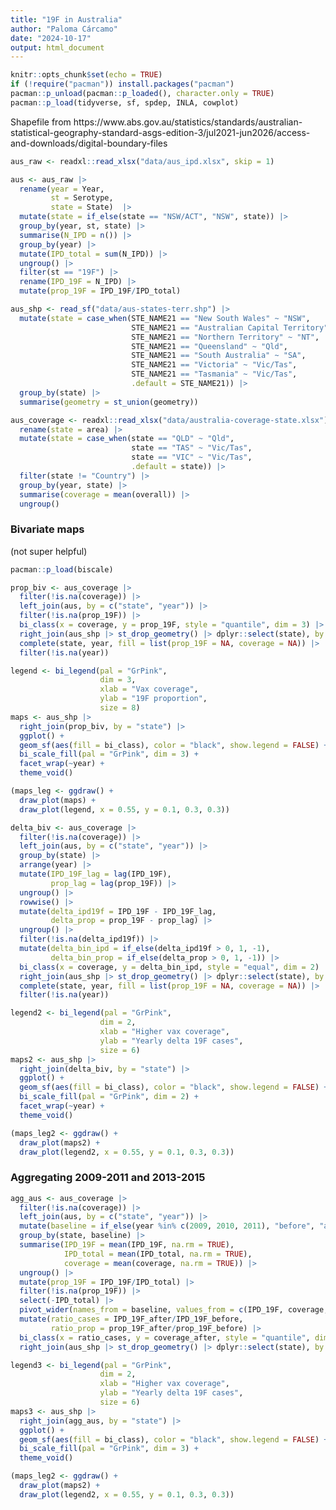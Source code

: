 ```yaml
---
title: "19F in Australia"
author: "Paloma Cárcamo"
date: "2024-10-17"
output: html_document
---
```


```r
knitr::opts_chunk$set(echo = TRUE)
if (!require("pacman")) install.packages("pacman")
pacman::p_unload(pacman::p_loaded(), character.only = TRUE)
pacman::p_load(tidyverse, sf, spdep, INLA, cowplot)
```

Shapefile from https://www.abs.gov.au/statistics/standards/australian-statistical-geography-standard-asgs-edition-3/jul2021-jun2026/access-and-downloads/digital-boundary-files

```r
aus_raw <- readxl::read_xlsx("data/aus_ipd.xlsx", skip = 1)

aus <- aus_raw |> 
  rename(year = Year,
         st = Serotype,
         state = State)  |> 
  mutate(state = if_else(state == "NSW/ACT", "NSW", state)) |> 
  group_by(year, st, state) |> 
  summarise(N_IPD = n()) |> 
  group_by(year) |> 
  mutate(IPD_total = sum(N_IPD)) |> 
  ungroup() |> 
  filter(st == "19F") |> 
  rename(IPD_19F = N_IPD) |> 
  mutate(prop_19F = IPD_19F/IPD_total)

aus_shp <- read_sf("data/aus-states-terr.shp") |> 
  mutate(state = case_when(STE_NAME21 == "New South Wales" ~ "NSW",
                           STE_NAME21 == "Australian Capital Territory" ~ "NSW",
                           STE_NAME21 == "Northern Territory" ~ "NT",
                           STE_NAME21 == "Queensland" ~ "Qld",
                           STE_NAME21 == "South Australia" ~ "SA",
                           STE_NAME21 == "Victoria" ~ "Vic/Tas",
                           STE_NAME21 == "Tasmania" ~ "Vic/Tas",
                           .default = STE_NAME21)) |> 
  group_by(state) |> 
  summarise(geometry = st_union(geometry))

aus_coverage <- readxl::read_xlsx("data/australia-coverage-state.xlsx") |> 
  rename(state = area) |> 
  mutate(state = case_when(state == "QLD" ~ "Qld",
                           state == "TAS" ~ "Vic/Tas",
                           state == "VIC" ~ "Vic/Tas",
                           .default = state)) |> 
  filter(state != "Country") |> 
  group_by(year, state) |> 
  summarise(coverage = mean(overall)) |> 
  ungroup()
```

### Bivariate maps

(not super helpful)

```r
pacman::p_load(biscale)

prop_biv <- aus_coverage |> 
  filter(!is.na(coverage)) |> 
  left_join(aus, by = c("state", "year")) |> 
  filter(!is.na(prop_19F)) |> 
  bi_class(x = coverage, y = prop_19F, style = "quantile", dim = 3) |> 
  right_join(aus_shp |> st_drop_geometry() |> dplyr::select(state), by = "state") |> 
  complete(state, year, fill = list(prop_19F = NA, coverage = NA)) |> 
  filter(!is.na(year))

legend <- bi_legend(pal = "GrPink",
                    dim = 3,
                    xlab = "Vax coverage",
                    ylab = "19F proportion",
                    size = 8)
maps <- aus_shp |> 
  right_join(prop_biv, by = "state") |> 
  ggplot() +
  geom_sf(aes(fill = bi_class), color = "black", show.legend = FALSE) +
  bi_scale_fill(pal = "GrPink", dim = 3) +
  facet_wrap(~year) +
  theme_void()

(maps_leg <- ggdraw() +
  draw_plot(maps) +
  draw_plot(legend, x = 0.55, y = 0.1, 0.3, 0.3))
```

```r
delta_biv <- aus_coverage |> 
  filter(!is.na(coverage)) |> 
  left_join(aus, by = c("state", "year")) |> 
  group_by(state) |> 
  arrange(year) |> 
  mutate(IPD_19F_lag = lag(IPD_19F),
         prop_lag = lag(prop_19F)) |> 
  ungroup() |> 
  rowwise() |> 
  mutate(delta_ipd19f = IPD_19F - IPD_19F_lag,
         delta_prop = prop_19F - prop_lag) |> 
  ungroup() |> 
  filter(!is.na(delta_ipd19f)) |> 
  mutate(delta_bin_ipd = if_else(delta_ipd19f > 0, 1, -1),
         delta_bin_prop = if_else(delta_prop > 0, 1, -1)) |> 
  bi_class(x = coverage, y = delta_bin_ipd, style = "equal", dim = 2) |> 
  right_join(aus_shp |> st_drop_geometry() |> dplyr::select(state), by = "state") |> 
  complete(state, year, fill = list(prop_19F = NA, coverage = NA)) |> 
  filter(!is.na(year))

legend2 <- bi_legend(pal = "GrPink",
                    dim = 2,
                    xlab = "Higher vax coverage",
                    ylab = "Yearly delta 19F cases",
                    size = 6)
maps2 <- aus_shp |> 
  right_join(delta_biv, by = "state") |> 
  ggplot() +
  geom_sf(aes(fill = bi_class), color = "black", show.legend = FALSE) +
  bi_scale_fill(pal = "GrPink", dim = 2) +
  facet_wrap(~year) +
  theme_void()

(maps_leg2 <- ggdraw() +
  draw_plot(maps2) +
  draw_plot(legend2, x = 0.55, y = 0.1, 0.3, 0.3))
```

### Aggregating 2009-2011 and 2013-2015

```r
agg_aus <- aus_coverage |> 
  filter(!is.na(coverage)) |> 
  left_join(aus, by = c("state", "year")) |> 
  mutate(baseline = if_else(year %in% c(2009, 2010, 2011), "before", "after")) |> 
  group_by(state, baseline) |> 
  summarise(IPD_19F = mean(IPD_19F, na.rm = TRUE),
            IPD_total = mean(IPD_total, na.rm = TRUE),
            coverage = mean(coverage, na.rm = TRUE)) |> 
  ungroup() |> 
  mutate(prop_19F = IPD_19F/IPD_total) |> 
  filter(!is.na(prop_19F)) |> 
  select(-IPD_total) |> 
  pivot_wider(names_from = baseline, values_from = c(IPD_19F, coverage, prop_19F)) |> 
  mutate(ratio_cases = IPD_19F_after/IPD_19F_before,
         ratio_prop = prop_19F_after/prop_19F_before) |> 
  bi_class(x = ratio_cases, y = coverage_after, style = "quantile", dim = 3) |> 
  right_join(aus_shp |> st_drop_geometry() |> dplyr::select(state), by = "state") 

legend3 <- bi_legend(pal = "GrPink",
                    dim = 2,
                    xlab = "Higher vax coverage",
                    ylab = "Yearly delta 19F cases",
                    size = 6)
maps3 <- aus_shp |> 
  right_join(agg_aus, by = "state") |> 
  ggplot() +
  geom_sf(aes(fill = bi_class), color = "black", show.legend = FALSE) +
  bi_scale_fill(pal = "GrPink", dim = 3) +
  theme_void()

(maps_leg2 <- ggdraw() +
  draw_plot(maps2) +
  draw_plot(legend2, x = 0.55, y = 0.1, 0.3, 0.3))
```

